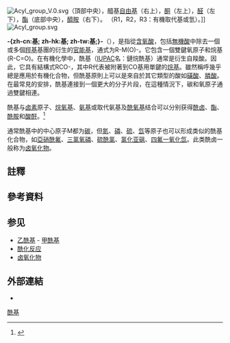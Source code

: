 {{noteTA|G1=Chemistry}}
[[File:Acyl_group_V.0.svg|thumb]]（頂部中央），醯基[[自由基|自由基]]（右上），[[酮|酮]]（左上），[[醛|醛]]（左下），[[酯|酯]]（底部中央），[[醯胺|醯胺]]（右下）。 （R1，R2，R3：有機取代基或氫）。]]
[[File:Acyl_group.svg|right]]

'''-{zh-cn:{{Ruby|酰|xiān}}基; zh-hk:{{Ruby|酰|粵音sin1}}基; zh-tw:{{Ruby|醯|ㄒㄧ}}基;}-'''{{notetag|1=“{{zy|-{酰}-|xiān|ㄒㄧㄢ}}”也叫“-{酰}-基”，中国大陆旧称“{{zy|-{醯}-|xī|ㄒㄧ}}”，臺灣仍稱“-{醯}-”或“-{醯}-基”。}}（{{lang-en|Acyl group}}），是指從[[含氧酸|含氧酸]]，包括[[無機酸|無機酸]]中除去一個或多個[[羥基|羥基]]基團的衍生的[[官能基|官能基]]，通式为R-M(O)-。它包含一個雙鍵氧原子和烷基(R-C=O)。在有機化學中，酰基（[[IUPAC|IUPAC]]名：鏈烷酰基）通常是衍生自羧酸。因此，它具有結構式RCO-，其中R代表被附著到CO基用單鍵的[[烷基|烷基]]。雖然稱呼幾乎總是應用於有機化合物，但酰基原則上可以是來自於其它類型的酸如[[磺酸|磺酸]]、[[膦酸酯|膦酸]]。在最常見的安排，酰基連接到一個更大的分子片段，在這種情況下，碳和氧原子通過雙鍵相連。

酰基与[[卤素|卤素]]原子、[[烷氧基|烷氧基]]、[[氨基|氨基]]或取代氨基及[[酰氧基|酰氧基]]结合可以分别获得[[酰卤|酰卤]]、[[酯|酯]]、[[酰胺|酰胺]]和[[酸酐|酸酐]]。<ref name="gold book">{{GoldBookRef|file=A00123|title=Acyl groups|accessdate=January 18, 2014}}</ref> 

通常酰基中的中心原子M都为[[碳|碳]]，但[[氮|氮]]、[[磷|磷]]、[[硫|硫]]、[[氙|氙]]等原子也可以形成类似的酰基化合物，如[[亞硝酰氟|亞硝酰氟]]、[[三氯氧磷|三氯氧磷]]、[[硫酰氯|硫酰氯]]、[[氯化亚砜|氯化亚砜]]、[[四氟一氧化氙|四氟一氧化氙]]。此类酰卤一般称为[[卤氧化物|卤氧化物]]。

==註釋==
{{notefoot}}

==參考資料==
{{reflist}}

==参见==
*[[乙酰基|乙酰基]] - [[甲酰基|甲酰基]]
*[[酰化反应|酰化反应]]
*[[卤氧化物|卤氧化物]]

==外部連結==
*{{Commonscat-inline}}

{{官能团}}

[[Category:酰基|]]